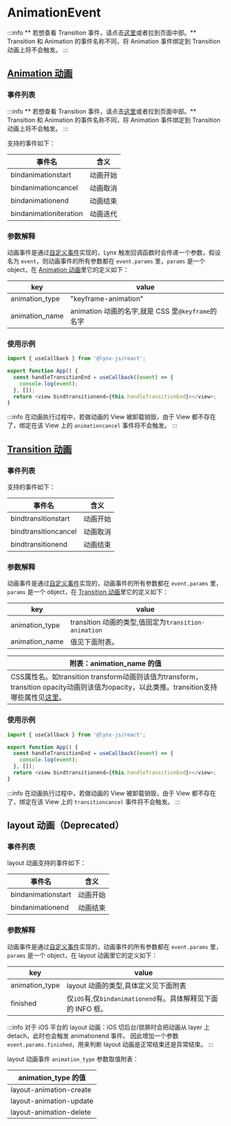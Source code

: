 # AnimationEvent

:::info
** 若想查看 Transition 事件，请点击[这里](#transition-动画)或者拉到页面中部。**
Transition 和 Animation 的事件名称不同，将 Animation 事件绑定到 Transition 动画上将不会触发。
:::

## [Animation 动画](../../../api/css/properties/animation.mdx)

### 事件列表

:::info
** 若想查看 Transition 事件，请点击[这里](#transition-动画)或者拉到页面中部。**
Transition 和 Animation 的事件名称不同，将 Animation 事件绑定到 Transition 动画上将不会触发。
:::

支持的事件如下：

| 事件名                 | 含义     |
| ---------------------- | -------- |
| bindanimationstart     | 动画开始 |
| bindanimationcancel    | 动画取消 |
| bindanimationend       | 动画结束 |
| bindanimationiteration | 动画迭代 |

### 参数解释

动画事件是通过[自定义事件](./custom-event)实现的，Lynx 触发回调函数时会传递一个参数，假设名为 `event`，则动画事件的所有参数都在 `event.params` 里，`params` 是一个 object，在 [Animation 动画](../../../api/css/properties/animation.mdx)里它的定义如下：

| key            | value                                             |
| -------------- | ------------------------------------------------- |
| animation_type | "keyframe-animation"                              |
| animation_name | animation 动画的名字,就是 CSS 里`@keyframe`的名字 |

### 使用示例

```js title="App.jsx"
import { useCallback } from '@lynx-js/react';

export function App() {
  const handleTransitionEnd = useCallback((event) => {
    console.log(event);
  }, []);
  return <view bindtransitionend={this.handleTransitionEnd}></view>;
}
```

:::info
在动画执行过程中，若做动画的 View 被卸载销毁，由于 View 都不存在了，绑定在该 View 上的 `animationcancel` 事件将不会触发。
:::

## [Transition 动画](../../../api/css/properties/transition.mdx)

### 事件列表

支持的事件如下：

| 事件名               | 含义     |
| -------------------- | -------- |
| bindtransitionstart  | 动画开始 |
| bindtransitioncancel | 动画取消 |
| bindtransitionend    | 动画结束 |

### 参数解释

动画事件是通过[自定义事件](./custom-event)实现的，动画事件的所有参数都在 `event.params` 里，`params` 是一个 object，在 [Transition 动画](../../../api/css/properties/transition.mdx)里它的定义如下：

| key            | value                                                |
| -------------- | ---------------------------------------------------- |
| animation_type | transition 动画的类型,值固定为`transition-animation` |
| animation_name | 值见下面附表。                                       |

| 附表：animation_name 的值                                                                                                                                                                      |
| ---------------------------------------------------------------------------------------------------------------------------------------------------------------------------------------------- |
| CSS属性名。如transition transform动画则该值为transform，transition opacity动画则该值为opacity，以此类推。transition支持哪些属性见[这里](../../../api/css/properties/transition-property.mdx)。 |

### 使用示例

```js title="App.jsx"
import { useCallback } from '@lynx-js/react';

export function App() {
  const handleTransitionEnd = useCallback((event) => {
    console.log(event);
  }, []);
  return <view bindtransitionend={this.handleTransitionEnd}></view>;
}
```

:::info
在动画执行过程中，若做动画的 View 被卸载销毁，由于 View 都不存在了，绑定在该 View 上的 `transitioncancel` 事件将不会触发。
:::

## layout 动画（Deprecated）

### 事件列表

layout 动画支持的事件如下：

| 事件名             | 含义     |
| ------------------ | -------- |
| bindanimationstart | 动画开始 |
| bindanimationend   | 动画结束 |

### 参数解释

动画事件是通过[自定义事件](./custom-event)实现的，动画事件的所有参数都在 `event.params` 里，`params` 是一个 object，在 layout 动画里它的定义如下：

| key            | value                                                        |
| -------------- | ------------------------------------------------------------ |
| animation_type | layout 动画的类型,具体定义见下面附表                         |
| finished       | 仅`iOS`有,仅`bindanimationend`有。具体解释见下面的 INFO 框。 |

:::info
对于 iOS 平台的 layout 动画：iOS 切后台/锁屏时会把动画从 layer 上 detach，此时也会触发 animationend 事件。
因此增加一个参数 `event.params.finished`，用来判断 layout 动画是正常结束还是异常结束。
:::

layout 动画事件 `animation_type` 参数取值附表：

| animation_type 的值     |
| ----------------------- |
| layout-animation-create |
| layout-animation-update |
| layout-animation-delete |
